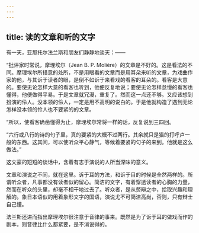 ```yaml
---
---
---
```

title: 读的文章和听的文字
---



有一天，亚那托尔法兰斯和朋友们静静地谈天：——

“批评家时常说，摩理埃尔（Jean B. P. Molière）的文章是不好的。这是看法的不同。摩理埃尔所措意的处所，不是用眼看的文章而是用耳朵来听的文章，为戏曲作家的他，与其诉于读者的眼，是倒不如诉于来看戏的看客的耳朵的。看客是大意的。要使无论怎样大意的看客也听到，他便反复地说；要使无论怎样怠慢的看客也懂得，他便做得平易。于是文章就冗漫，重复了。然而这一点还不够。又应该想到扮演的伶人。没本领的伶人，一定是用不高明的说白的。于是他就构造了遇到无论怎样没本领的伶人也不要紧的的文章。

“所以，使看客确凿懂得为止，摩理埃尔常将一样的话，反复说到三四回。

“六行或八行的诗的句子里，真的要紧的大概不过两行。其余就只是猫的打呼卢一般的东西。这其间，可以使听众平心静气，等候着要紧的句子的来到。他就是这么做法。”

这文豪的短短的谈话中，含着有志于演说的人所当深味的意义。

文章和演说之不同，就在这里。诉于耳的方法，和诉于目的时候是全然两样的。所谓听众者，凡事都没有读者似的留心。简洁的文字，有着穿透读者的心胸的力量，然而在听众的头里，却毫不相干地过去了。听众者，是从赘辩之中，拾取兴趣和理解的。象日本语似的用着象形文字的国语，演说尤不可简洁高尚，否则，只有辩士自己懂。

法兰斯还进而指出摩理埃尔很注意于音律的事来。既然是为了诉于耳的做戏而作的剧本，则音律比什么都紧要，是不消说得的。